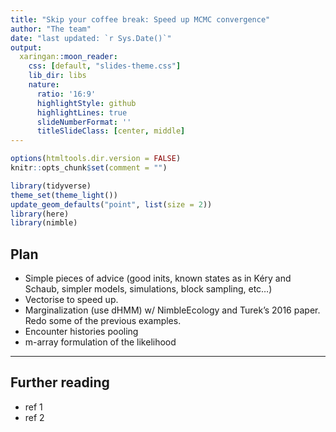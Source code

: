 ```yaml
---
title: "Skip your coffee break: Speed up MCMC convergence"
author: "The team"
date: "last updated: `r Sys.Date()`"
output:
  xaringan::moon_reader:
    css: [default, "slides-theme.css"]
    lib_dir: libs
    nature:
      ratio: '16:9'
      highlightStyle: github
      highlightLines: true
      slideNumberFormat: ''
      titleSlideClass: [center, middle]
---
```


```r
options(htmltools.dir.version = FALSE)
knitr::opts_chunk$set(comment = "")

library(tidyverse)
theme_set(theme_light())
update_geom_defaults("point", list(size = 2)) 
library(here)
library(nimble)
```


## Plan

+ Simple pieces of advice (good inits, known states as in Kéry and Schaub, simpler models, simulations, block sampling, etc...)
+ Vectorise to speed up.
+ Marginalization (use dHMM) w/ NimbleEcology and Turek's 2016 paper. Redo some of the previous examples. 
+ Encounter histories pooling
+ m-array formulation of the likelihood


---
## Further reading

+ ref 1
+ ref 2
